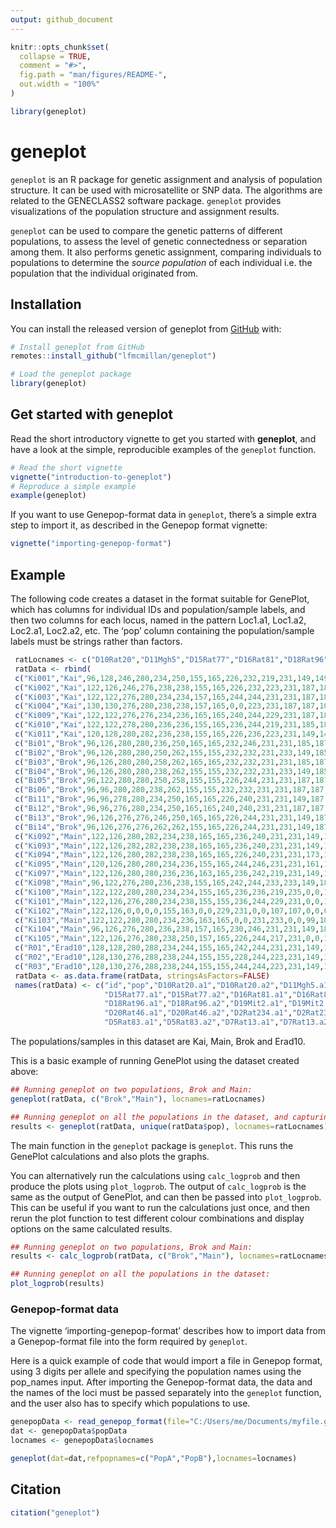 ```yaml
---
output: github_document
---
```


<!-- README.md is generated from README.Rmd. Please edit that file -->

```r
knitr::opts_chunk$set(
  collapse = TRUE,
  comment = "#>",
  fig.path = "man/figures/README-",
  out.width = "100%"
)
```
```r
library(geneplot)
```

# geneplot

`geneplot` is an R package for genetic assignment and analysis of population structure. It can be used with microsatellite or SNP data. The algorithms are related to the GENECLASS2 software package. `geneplot` provides visualizations of the population structure and assignment results.

`geneplot` can be used to compare the genetic patterns of different populations, to assess the level of genetic connectedness or separation among them. It also performs genetic assignment, comparing individuals to populations to determine the *source population* of each individual i.e. the population that the individual originated from.

## Installation

You can install the released version of geneplot from [GitHub](https://github.com/lfmcmillan/geneplot) with:

``` r
# Install geneplot from GitHub
remotes::install_github("lfmcmillan/geneplot")

# Load the geneplot package
library(geneplot)
```
## Get started with **geneplot**

Read the short introductory vignette to get you started with **geneplot**, and
have a look at the simple, reproducible examples of the `geneplot` function.

```r
# Read the short vignette
vignette("introduction-to-geneplot")
# Reproduce a simple example
example(geneplot)
```
If you want to use Genepop-format data in `geneplot`, there's a simple extra step to import it, as described in the Genepop format vignette:
```r
vignette("importing-genepop-format")
```

## Example

The following code creates a dataset in the format suitable for GenePlot, which has columns for individual IDs and population/sample labels, and then two columns for each locus, named in the pattern Loc1.a1, Loc1.a2, Loc2.a1, Loc2.a2, etc. The 'pop' column containing the population/sample labels must be strings rather than factors.

```r
 ratLocnames <- c("D10Rat20","D11Mgh5","D15Rat77","D16Rat81","D18Rat96","D19Mit2","D20Rat46","D2Rat234","D5Rat83","D7Rat13")
 ratData <- rbind(
 c("Ki001","Kai",96,128,246,280,234,250,155,165,226,232,219,231,149,149,101,127,174,176,164,182),
 c("Ki002","Kai",122,126,246,276,238,238,155,165,226,232,223,231,187,187,107,121,174,174,164,164),
 c("Ki003","Kai",122,122,276,280,234,234,157,165,244,244,231,231,187,187,107,107,174,174,164,182),
 c("Ki004","Kai",130,130,276,280,238,238,157,165,0,0,223,231,187,187,101,111,168,176,184,184),
 c("Ki009","Kai",122,122,276,276,234,236,165,165,240,244,229,231,187,187,89,101,174,176,164,164),
 c("Ki010","Kai",122,122,278,280,236,236,155,165,236,244,219,231,185,187,101,101,168,174,164,164),
 c("Ki011","Kai",120,128,280,282,236,238,155,165,226,236,223,231,149,149,99,101,174,174,164,164),
 c("Bi01","Brok",96,126,280,280,236,250,165,165,232,246,231,231,185,187,89,89,170,176,154,164),
 c("Bi02","Brok",96,126,280,280,250,262,155,155,232,232,231,233,149,185,127,127,174,174,164,166),
 c("Bi03","Brok",96,126,280,280,258,262,165,165,232,232,231,231,185,187,89,127,174,174,164,164),
 c("Bi04","Brok",96,126,280,280,238,262,155,155,232,232,231,233,149,185,127,127,174,174,164,164),
 c("Bi05","Brok",96,122,280,280,250,258,155,155,226,244,231,231,187,187,107,127,174,176,164,164),
 c("Bi06","Brok",96,96,280,280,238,262,155,155,232,232,231,231,187,187,123,127,174,174,164,164),
 c("Bi11","Brok",96,96,278,280,234,250,165,165,226,240,231,231,149,187,89,99,170,170,154,164),
 c("Bi12","Brok",96,96,276,280,234,250,165,165,240,240,231,231,187,187,89,99,170,174,154,164),
 c("Bi13","Brok",96,126,276,276,246,250,165,165,226,244,231,231,149,187,99,99,174,174,164,164),
 c("Bi14","Brok",96,126,276,276,262,262,155,165,226,244,231,231,149,187,89,107,170,174,154,164),
 c("Ki092","Main",122,126,280,282,234,238,165,165,236,240,231,231,149,187,95,95,0,0,164,164),
 c("Ki093","Main",122,126,282,282,238,238,165,165,236,240,231,231,149,187,95,107,166,174,164,182),
 c("Ki094","Main",122,126,280,282,238,238,165,165,226,240,231,231,173,187,95,127,174,176,154,182),
 c("Ki095","Main",120,126,280,280,234,236,155,165,244,246,231,231,161,187,123,127,174,174,154,154),
 c("Ki097","Main",122,126,280,280,236,236,163,165,236,242,219,231,149,161,107,115,166,174,164,166),
 c("Ki098","Main",96,122,276,280,236,238,155,165,242,244,233,233,149,187,99,107,174,174,164,164),
 c("Ki100","Main",122,122,280,280,234,234,155,165,236,236,219,235,0,0,107,107,174,176,164,164),
 c("Ki101","Main",122,126,276,280,234,238,155,155,236,244,229,231,0,0,101,101,0,0,164,182),
 c("Ki102","Main",122,126,0,0,0,0,155,163,0,0,229,231,0,0,107,107,0,0,0,0),
 c("Ki103","Main",122,122,280,280,234,236,163,165,0,0,231,233,0,0,99,107,0,0,164,184),
 c("Ki104","Main",96,126,276,280,236,238,157,165,230,246,231,231,149,187,107,107,0,0,164,164),
 c("Ki105","Main",122,126,276,280,238,250,157,165,226,244,217,231,0,0,111,121,174,174,164,164),
 c("R01","Erad10",128,128,280,288,234,244,155,165,242,244,231,231,149,149,107,107,174,174,164,166),
 c("R02","Erad10",128,130,276,288,238,244,155,155,228,244,223,231,149,149,101,111,174,174,164,166),
 c("R03","Erad10",128,130,276,288,238,244,155,155,244,244,223,231,149,187,107,111,174,176,164,166))
 ratData <- as.data.frame(ratData, stringsAsFactors=FALSE)
 names(ratData) <- c("id","pop","D10Rat20.a1","D10Rat20.a2","D11Mgh5.a1","D11Mgh5.a2",
                     "D15Rat77.a1","D15Rat77.a2","D16Rat81.a1","D16Rat81.a2",
                     "D18Rat96.a1","D18Rat96.a2","D19Mit2.a1","D19Mit2.a2",
                     "D20Rat46.a1","D20Rat46.a2","D2Rat234.a1","D2Rat234.a2",
                     "D5Rat83.a1","D5Rat83.a2","D7Rat13.a1","D7Rat13.a2")
```
The populations/samples in this dataset are Kai, Main, Brok and Erad10.

This is a basic example of running GenePlot using the dataset created above:

```r
## Running geneplot on two populations, Brok and Main:
geneplot(ratData, c("Brok","Main"), locnames=ratLocnames)

## Running geneplot on all the populations in the dataset, and capturing the output in the results object:
results <- geneplot(ratData, unique(ratData$pop), locnames=ratLocnames)
```

The main function in the `geneplot` package is `geneplot`. This runs the GenePlot calculations and also plots the graphs. 

You can alternatively run the calculations using `calc_logprob` and then produce the plots using `plot_logprob`. The output of `calc_logprob` is the same as the output of GenePlot, and can then be passed into `plot_logprob`. This can be useful if you want to run the calculations just once, and then rerun the plot function to test different colour combinations and display options on the same calculated results.

```r
## Running geneplot on two populations, Brok and Main:
results <- calc_logprob(ratData, c("Brok","Main"), locnames=ratLocnames)

## Running geneplot on all the populations in the dataset:
plot_logprob(results)
```

### Genepop-format data

The vignette 'importing-genepop-format' describes how to import data from a Genepop-format file into the form required by `geneplot`.

Here is a quick example of code that would import a file in Genepop format, using 3 digits per allele and specifying the population names using the pop_names input. After importing the Genepop-format data, the data and the names of the loci must be passed separately into the `geneplot` function, and the user also has to specify which populations to use.

```r
genepopData <- read_genepop_format(file="C:/Users/me/Documents/myfile.gen", digits_per_allele=3, pop_names=c("PopA","PopB","PopC"))
dat <- genepopData$popData
locnames <- genepopData$locnames

geneplot(dat=dat,refpopnames=c("PopA","PopB"),locnames=locnames)
```


## Citation

```r
citation("geneplot")
```
